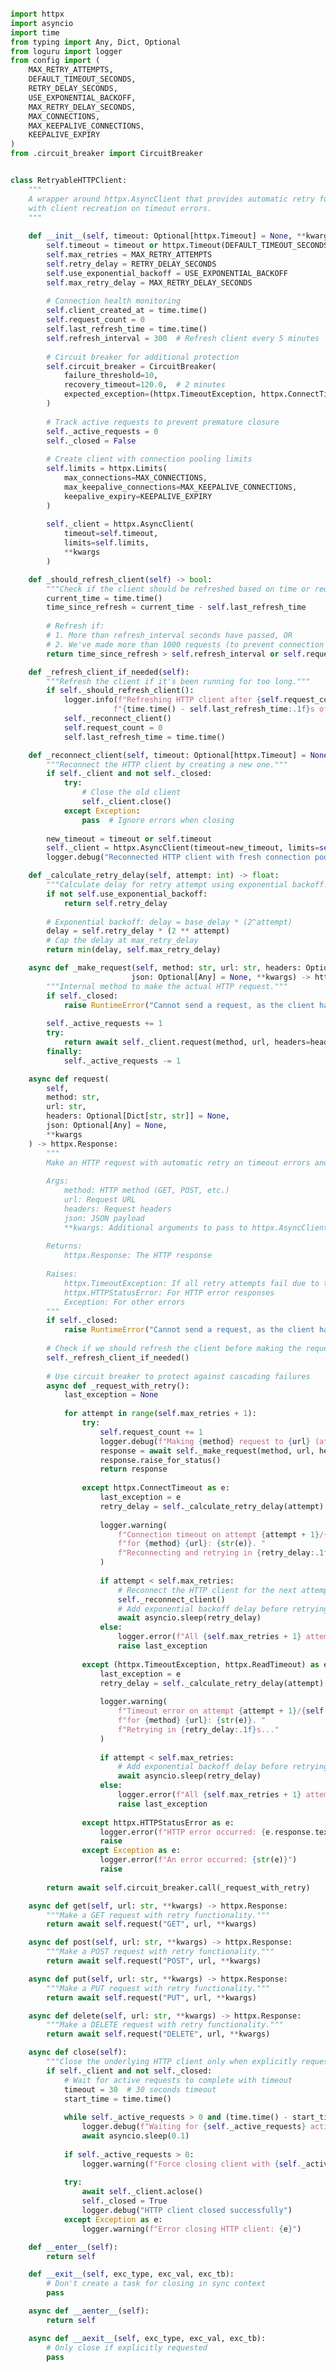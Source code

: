 ```python showLineNumbers title="retryable_http_client.py"

import httpx
import asyncio
import time
from typing import Any, Dict, Optional
from loguru import logger
from config import (
    MAX_RETRY_ATTEMPTS, 
    DEFAULT_TIMEOUT_SECONDS, 
    RETRY_DELAY_SECONDS,
    USE_EXPONENTIAL_BACKOFF,
    MAX_RETRY_DELAY_SECONDS,
    MAX_CONNECTIONS,
    MAX_KEEPALIVE_CONNECTIONS,
    KEEPALIVE_EXPIRY
)
from .circuit_breaker import CircuitBreaker


class RetryableHTTPClient:
    """
    A wrapper around httpx.AsyncClient that provides automatic retry functionality
    with client recreation on timeout errors.
    """
    
    def __init__(self, timeout: Optional[httpx.Timeout] = None, **kwargs):
        self.timeout = timeout or httpx.Timeout(DEFAULT_TIMEOUT_SECONDS)
        self.max_retries = MAX_RETRY_ATTEMPTS
        self.retry_delay = RETRY_DELAY_SECONDS
        self.use_exponential_backoff = USE_EXPONENTIAL_BACKOFF
        self.max_retry_delay = MAX_RETRY_DELAY_SECONDS
        
        # Connection health monitoring
        self.client_created_at = time.time()
        self.request_count = 0
        self.last_refresh_time = time.time()
        self.refresh_interval = 300  # Refresh client every 5 minutes
        
        # Circuit breaker for additional protection
        self.circuit_breaker = CircuitBreaker(
            failure_threshold=10,
            recovery_timeout=120.0,  # 2 minutes
            expected_exception=(httpx.TimeoutException, httpx.ConnectTimeout, httpx.ReadTimeout)
        )
        
        # Track active requests to prevent premature closure
        self._active_requests = 0
        self._closed = False
        
        # Create client with connection pooling limits
        self.limits = httpx.Limits(
            max_connections=MAX_CONNECTIONS,
            max_keepalive_connections=MAX_KEEPALIVE_CONNECTIONS,
            keepalive_expiry=KEEPALIVE_EXPIRY
        )
        
        self._client = httpx.AsyncClient(
            timeout=self.timeout,
            limits=self.limits,
            **kwargs
        )

    def _should_refresh_client(self) -> bool:
        """Check if the client should be refreshed based on time or request count."""
        current_time = time.time()
        time_since_refresh = current_time - self.last_refresh_time
        
        # Refresh if:
        # 1. More than refresh_interval seconds have passed, OR
        # 2. We've made more than 1000 requests (to prevent connection pool issues)
        return time_since_refresh > self.refresh_interval or self.request_count > 1000

    def _refresh_client_if_needed(self):
        """Refresh the client if it's been running for too long."""
        if self._should_refresh_client():
            logger.info(f"Refreshing HTTP client after {self.request_count} requests and "
                       f"{time.time() - self.last_refresh_time:.1f}s of operation")
            self._reconnect_client()
            self.request_count = 0
            self.last_refresh_time = time.time()

    def _reconnect_client(self, timeout: Optional[httpx.Timeout] = None):
        """Reconnect the HTTP client by creating a new one."""
        if self._client and not self._closed:
            try:
                # Close the old client
                self._client.close()
            except Exception:
                pass  # Ignore errors when closing
        
        new_timeout = timeout or self.timeout
        self._client = httpx.AsyncClient(timeout=new_timeout, limits=self.limits)
        logger.debug("Reconnected HTTP client with fresh connection pool")

    def _calculate_retry_delay(self, attempt: int) -> float:
        """Calculate delay for retry attempt using exponential backoff."""
        if not self.use_exponential_backoff:
            return self.retry_delay
        
        # Exponential backoff: delay = base_delay * (2^attempt)
        delay = self.retry_delay * (2 ** attempt)
        # Cap the delay at max_retry_delay
        return min(delay, self.max_retry_delay)

    async def _make_request(self, method: str, url: str, headers: Optional[Dict[str, str]] = None, 
                           json: Optional[Any] = None, **kwargs) -> httpx.Response:
        """Internal method to make the actual HTTP request."""
        if self._closed:
            raise RuntimeError("Cannot send a request, as the client has been closed.")
        
        self._active_requests += 1
        try:
            return await self._client.request(method, url, headers=headers, json=json, **kwargs)
        finally:
            self._active_requests -= 1

    async def request(
        self,
        method: str,
        url: str,
        headers: Optional[Dict[str, str]] = None,
        json: Optional[Any] = None,
        **kwargs
    ) -> httpx.Response:
        """
        Make an HTTP request with automatic retry on timeout errors and circuit breaker protection.
        
        Args:
            method: HTTP method (GET, POST, etc.)
            url: Request URL
            headers: Request headers
            json: JSON payload
            **kwargs: Additional arguments to pass to httpx.AsyncClient.request
            
        Returns:
            httpx.Response: The HTTP response
            
        Raises:
            httpx.TimeoutException: If all retry attempts fail due to timeout
            httpx.HTTPStatusError: For HTTP error responses
            Exception: For other errors
        """
        if self._closed:
            raise RuntimeError("Cannot send a request, as the client has been closed.")
        
        # Check if we should refresh the client before making the request
        self._refresh_client_if_needed()
        
        # Use circuit breaker to protect against cascading failures
        async def _request_with_retry():
            last_exception = None
            
            for attempt in range(self.max_retries + 1):
                try:
                    self.request_count += 1
                    logger.debug(f"Making {method} request to {url} (attempt {attempt + 1}/{self.max_retries + 1})")
                    response = await self._make_request(method, url, headers=headers, json=json, **kwargs)
                    response.raise_for_status()
                    return response
                    
                except httpx.ConnectTimeout as e:
                    last_exception = e
                    retry_delay = self._calculate_retry_delay(attempt)
                    
                    logger.warning(
                        f"Connection timeout on attempt {attempt + 1}/{self.max_retries + 1} "
                        f"for {method} {url}: {str(e)}. "
                        f"Reconnecting and retrying in {retry_delay:.1f}s..."
                    )
                    
                    if attempt < self.max_retries:
                        # Reconnect the HTTP client for the next attempt
                        self._reconnect_client()
                        # Add exponential backoff delay before retrying
                        await asyncio.sleep(retry_delay)
                    else:
                        logger.error(f"All {self.max_retries + 1} attempts failed for {method} {url}")
                        raise last_exception
                        
                except (httpx.TimeoutException, httpx.ReadTimeout) as e:
                    last_exception = e
                    retry_delay = self._calculate_retry_delay(attempt)
                    
                    logger.warning(
                        f"Timeout error on attempt {attempt + 1}/{self.max_retries + 1} "
                        f"for {method} {url}: {str(e)}. "
                        f"Retrying in {retry_delay:.1f}s..."
                    )
                    
                    if attempt < self.max_retries:
                        # Add exponential backoff delay before retrying
                        await asyncio.sleep(retry_delay)
                    else:
                        logger.error(f"All {self.max_retries + 1} attempts failed for {method} {url}")
                        raise last_exception
                        
                except httpx.HTTPStatusError as e:
                    logger.error(f"HTTP error occurred: {e.response.text}")
                    raise
                except Exception as e:
                    logger.error(f"An error occurred: {str(e)}")
                    raise
        
        return await self.circuit_breaker.call(_request_with_retry)

    async def get(self, url: str, **kwargs) -> httpx.Response:
        """Make a GET request with retry functionality."""
        return await self.request("GET", url, **kwargs)

    async def post(self, url: str, **kwargs) -> httpx.Response:
        """Make a POST request with retry functionality."""
        return await self.request("POST", url, **kwargs)

    async def put(self, url: str, **kwargs) -> httpx.Response:
        """Make a PUT request with retry functionality."""
        return await self.request("PUT", url, **kwargs)

    async def delete(self, url: str, **kwargs) -> httpx.Response:
        """Make a DELETE request with retry functionality."""
        return await self.request("DELETE", url, **kwargs)

    async def close(self):
        """Close the underlying HTTP client only when explicitly requested."""
        if self._client and not self._closed:
            # Wait for active requests to complete with timeout
            timeout = 30  # 30 seconds timeout
            start_time = time.time()
            
            while self._active_requests > 0 and (time.time() - start_time) < timeout:
                logger.debug(f"Waiting for {self._active_requests} active requests to complete before closing")
                await asyncio.sleep(0.1)
            
            if self._active_requests > 0:
                logger.warning(f"Force closing client with {self._active_requests} active requests after {timeout}s timeout")
            
            try:
                await self._client.aclose()
                self._closed = True
                logger.debug("HTTP client closed successfully")
            except Exception as e:
                logger.warning(f"Error closing HTTP client: {e}")

    def __enter__(self):
        return self

    def __exit__(self, exc_type, exc_val, exc_tb):
        # Don't create a task for closing in sync context
        pass

    async def __aenter__(self):
        return self

    async def __aexit__(self, exc_type, exc_val, exc_tb):
        # Only close if explicitly requested
        pass 

```
